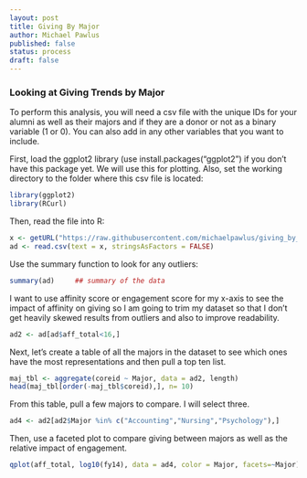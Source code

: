 ```yaml
---
layout: post
title: Giving By Major
author: Michael Pawlus
published: false
status: process
draft: false
---
```


### Looking at Giving Trends by Major

To perform this analysis, you will need a csv file with the unique IDs for your alumni as well as their majors and if they are a donor or not as a binary variable (1 or 0).  You can also add in any other variables that you want to include.

First, load the ggplot2 library (use install.packages("ggplot2") if you don't have this package yet.  We will use this for plotting.  Also, set the working directory to the folder where this csv file is located:

```r
library(ggplot2)
library(RCurl)
```

Then, read the file into R:

```r
x <- getURL("https://raw.githubusercontent.com/michaelpawlus/giving_by_major_comparison/master/alum_donor_factors_no_names.csv")
ad <- read.csv(text = x, stringsAsFactors = FALSE)
```

Use the summary function to look for any outliers:

```r
summary(ad)     ## summary of the data
```

I want to use affinity score or engagement score for my x-axis to see the impact of affinity on giving so I am going to trim my dataset so that I don't get heavily skewed results from outliers and also to improve readability.

```r
ad2 <- ad[ad$aff_total<16,]
```

Next, let's create a table of all the majors in the dataset to see which ones have the most representations and then pull a top ten list.

```r
maj_tbl <- aggregate(coreid ~ Major, data = ad2, length)
head(maj_tbl[order(-maj_tbl$coreid),], n= 10)
```

From this table,  pull a few majors to compare.  I will select three.

```r
ad4 <- ad2[ad2$Major %in% c("Accounting","Nursing","Psychology"),]
```

Then, use a faceted plot to compare giving between majors as well as the relative impact of engagement.

```r
qplot(aff_total, log10(fy14), data = ad4, color = Major, facets=~Major) + stat_smooth(method="lm")
```